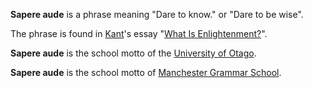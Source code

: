 '''Sapere aude''' is a phrase meaning "Dare to know." or "Dare to be wise".

The phrase is found in [[Kant]]'s essay "[[What Is Enlightenment?]]".

'''Sapere aude''' is the school motto of the [[University of Otago]].

'''Sapere aude''' is the school motto of [[Manchester Grammar School]].

{{msg:disambig}}